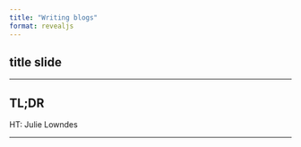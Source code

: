 ```yaml
---
title: "Writing blogs"
format: revealjs
---
```


## title slide

---

## TL;DR

HT: Julie Lowndes

---


